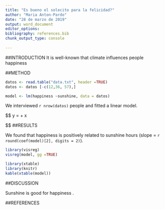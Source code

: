 ```yaml
---
title: "Es bueno el solecito para la felicidad?"
author: "Maria Anton-Pardo"
date: "28 de marzo de 2019"
output: word_document
editor_options: 
bibliography: references.bib
chunk_output_type: console
  
---
```


##INTRODUCTION
It is well-known that climate influences people happiness

##METHOD

```r
datos <- read.table("data.txt", header =TRUE)
datos <- datos [-c(12,36, 57),]
```

```r
model <- lm(happiness ~sunshine, data = datos)
```

We interviewed `r nrow(datos)` people and fitted a linear model.

$$
y = \alpha + \beta x

$$
##RESULTS

We found that happiness is positively related to sunshine hours (slope = `r round(coef(model)[2], digits = 2)`).

```r
library(visreg)
visreg(model, gg =TRUE)
```

```r
library(xtable)
library(knitr)
kable(xtable(model))
```

##DISCUSSION

Sunshine is good for happiness .

##REFERENCES







